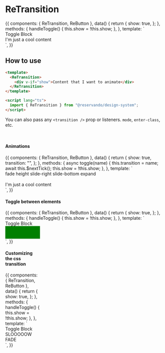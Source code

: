 
<Meta title="Components/Transition" component={ReTransition} />

# ReTransition

<Description of={ReTransition} />

<Canvas>
  <Story name="basic">
    {{
      components: { ReTransition, ReButton },
      data() {
        return {
          show: true,
        };
      },
      methods: {
        handleToggle() {
          this.show = !this.show;
        },
      },
      template: `
      <div>
        <ReButton class="mb-3" @click="handleToggle">Toggle Block</ReButton>
        <ReTransition transition="height">
          <div v-if="show">
            <div class="example-block">
              I'm just a cool content
            </div>
          </div>
        </ReTransition>
      </div>
    `,
    }}
  </Story>
</Canvas>

## How to use

```html
<template>
  <ReTransition>
    <div v-if="show">Content that I want to animate</div>
  </ReTransition>
</template>

<script lang="ts">
  import { ReTransition } from "@reservando/design-system";
</script>
```

<ArgsTable of={ReTransition} />

You can also pass any `<transition />` prop or listeners. `mode`, `enter-class`, etc.

<br />

#### Animations

<Canvas>
  <Story name="fade" height="170px">
    {{
      components: { ReTransition, ReButton },
      data() {
        return {
          show: true,
          transition: "",
        };
      },
      methods: {
        async toggle(name) {
          this.transition = name;
          await this.$nextTick();
          this.show = !this.show;
        },
      },
      template: `
      <div>
        <ReButton size="small" @click="toggle('fade')">fade</ReButton>
        <ReButton size="small" @click="toggle('height')">height</ReButton>
        <ReButton size="small" @click="toggle('slide-right')">slide-right</ReButton>
        <ReButton size="small" @click="toggle('slide-bottom')">slide-bottom</ReButton>
        <ReButton size="small" @click="toggle('expand')">expand</ReButton>
        <br />
        <br />
        <ReTransition :transition="transition">
          <div v-if="show">
            <div class="example-block">I'm just a cool content</div>
          </div>
        </ReTransition>
      </div>
    `,
    }}
  </Story>
</Canvas>

#### Toggle between elements

<Canvas>
  <Story name="props" height="100px">
    {{
      components: { ReTransition, ReButton },
      data() {
        return {
          show: true,
        };
      },
      methods: {
        handleToggle() {
          this.show = !this.show;
        },
      },
      template: `
      <div>
        <ReButton class="mb-3" size="small" @click="handleToggle">Toggle Block</ReButton>
        <ReTransition transition="fade" mode="out-in">
          <div v-if="show" key="red" style="width: 110px; height:40px; background-color: red" />
          <div v-else key="green" style="width: 110px; height:40px; background-color: green" />
        </ReTransition>
      </div>
    `,
    }}
  </Story>
</Canvas>

#### Customizing the css transition

<Story name="slow fade" height="210px">
  {{
    components: { ReTransition, ReButton },
    data() {
      return {
        show: true,
      };
    },
    methods: {
      handleToggle() {
        this.show = !this.show;
      },
    },
    template: `
    <div>
      <ReButton class="mb-3" size="small" @click="handleToggle">Toggle Block</ReButton>
      <ReTransition transition="fade">
        <div v-if="show" class="example-block" style="transition-duration: 3s;">
          SLOOOOOW FADE
        </div>
      </ReTransition>
    </div>
  `,
  }}
</Story>

```html
<template>
  <ReTransition transition="fade">
    <div v-if="show" class="custom-transition">SLOOOOOW FADE</div>
  </ReTransition>
</template>

<style lang="scss">
  @import "~@getyourguide/design-system/lib/ReTransition/ReTransition";

  .custom-transition {
    transition-duration: 3s;
    transition-timing-function: linear;
  }
</style>
```

